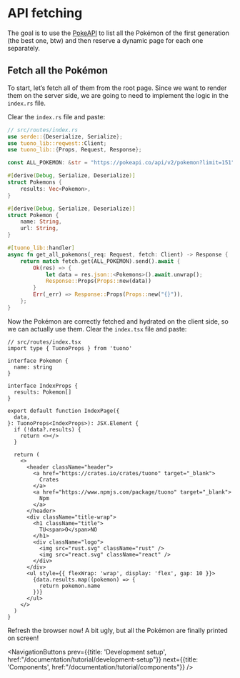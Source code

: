
<Head>
  <title>Tutorial - API fetching</title>
</Head>


<Breadcrumbs>
  <Element label="Tutorial" href="/documentation/tutorial" />
  <Element label="API fetching" />
</Breadcrumbs>

# API fetching

The goal is to use the [PokeAPI](https://pokeapi.co/docs/v2) to list all the Pokémon of the first generation (the best one, btw) and then reserve a dynamic page for each one separately.

## Fetch all the Pokémon

To start, let’s fetch all of them from the root page. Since we want to render them on the server side, we are going to need to implement the logic in the `index.rs` file.

Clear the `index.rs` file and paste:

```rust
// src/routes/index.rs
use serde::{Deserialize, Serialize};
use tuono_lib::reqwest::Client;
use tuono_lib::{Props, Request, Response};

const ALL_POKEMON: &str = "https://pokeapi.co/api/v2/pokemon?limit=151";

#[derive(Debug, Serialize, Deserialize)]
struct Pokemons {
    results: Vec<Pokemon>,
}

#[derive(Debug, Serialize, Deserialize)]
struct Pokemon {
    name: String,
    url: String,
}

#[tuono_lib::handler]
async fn get_all_pokemons(_req: Request, fetch: Client) -> Response {
    return match fetch.get(ALL_POKEMON).send().await {
        Ok(res) => {
            let data = res.json::<Pokemons>().await.unwrap();
            Response::Props(Props::new(data))
        }
        Err(_err) => Response::Props(Props::new("{}")),
    };
}
```

Now the Pokémon are correctly fetched and hydrated on the client side, so we can actually use them. Clear the `index.tsx` file and paste:

```tsx
// src/routes/index.tsx
import type { TuonoProps } from 'tuono'

interface Pokemon {
  name: string
}

interface IndexProps {
  results: Pokemon[]
}

export default function IndexPage({
  data,
}: TuonoProps<IndexProps>): JSX.Element {
  if (!data?.results) {
    return <></>
  }

  return (
    <>
      <header className="header">
        <a href="https://crates.io/crates/tuono" target="_blank">
          Crates
        </a>
        <a href="https://www.npmjs.com/package/tuono" target="_blank">
          Npm
        </a>
      </header>
      <div className="title-wrap">
        <h1 className="title">
          TU<span>O</span>NO
        </h1>
        <div className="logo">
          <img src="rust.svg" className="rust" />
          <img src="react.svg" className="react" />
        </div>
      </div>
      <ul style={{ flexWrap: 'wrap', display: 'flex', gap: 10 }}>
        {data.results.map((pokemon) => {
          return pokemon.name
        })}
      </ul>
    </>
  )
}
```

Refresh the browser now! A bit ugly, but all the Pokémon are finally printed on screen!


<NavigationButtons 
		prev={{title: 'Development setup', href:"/documentation/tutorial/development-setup"}}
		next={{title: 'Components', href:"/documentation/tutorial/components"}}
/>
